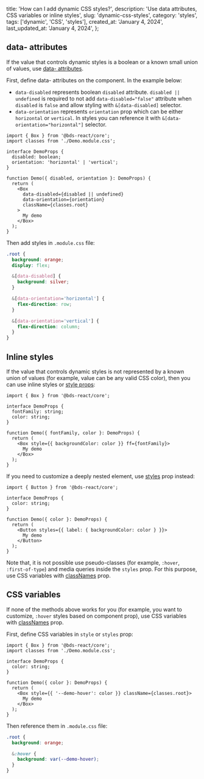 
  title: 'How can I add dynamic CSS styles?',
  description: 'Use data attributes, CSS variables or inline styles',
  slug: 'dynamic-css-styles',
  category: 'styles',
  tags: ['dynamic', 'CSS', 'styles'],
  created_at: 'January 4, 2024',
  last_updated_at: 'January 4, 2024',
};


## data- attributes

If the value that controls dynamic styles is a boolean or a known small union of values,
use [data- attributes](https://mantine.dev/styles/data-attributes/).

First, define data- attributes on the component. In the example below:

- `data-disabled` represents boolean `disabled` attribute. `disabled || undefined` is required
  to not add `data-disabled="false"` attribute when `disabled` is `false` and allow styling with `&[data-disabled]` selector.
- `data-orientation` represents `orientation` prop which can be either `horizontal` or `vertical`.
  In styles you can reference it with `&[data-orientation="horizontal"]` selector.

```tsx
import { Box } from '@bds-react/core';
import classes from './Demo.module.css';

interface DemoProps {
  disabled: boolean;
  orientation: 'horizontal' | 'vertical';
}

function Demo({ disabled, orientation }: DemoProps) {
  return (
    <Box
      data-disabled={disabled || undefined}
      data-orientation={orientation}
      className={classes.root}
    >
      My demo
    </Box>
  );
}
```

Then add styles in `.module.css` file:

```scss
.root {
  background: orange;
  display: flex;

  &[data-disabled] {
    background: silver;
  }

  &[data-orientation='horizontal'] {
    flex-direction: row;
  }

  &[data-orientation='vertical'] {
    flex-direction: column;
  }
}
```

## Inline styles

If the value that controls dynamic styles is not represented by a known union
of values (for example, value can be any valid CSS color), then you can use
inline styles or [style props](https://mantine.dev/styles/style-props/):

```tsx
import { Box } from '@bds-react/core';

interface DemoProps {
  fontFamily: string;
  color: string;
}

function Demo({ fontFamily, color }: DemoProps) {
  return (
    <Box style={{ backgroundColor: color }} ff={fontFamily}>
      My demo
    </Box>
  );
}
```

If you need to customize a deeply nested element, use [styles](https://mantine.dev/styles/styles-api/#styles-prop)
prop instead:

```tsx
import { Button } from '@bds-react/core';

interface DemoProps {
  color: string;
}

function Demo({ color }: DemoProps) {
  return (
    <Button styles={{ label: { backgroundColor: color } }}>
      My demo
    </Button>
  );
}
```

Note that, it is not possible use pseudo-classes (for example, `:hover`, `:first-of-type`)
and media queries inside the `styles` prop. For this purpose, use CSS variables
with [classNames](https://mantine.dev/styles/styles-api/#classnames-prop) prop.

## CSS variables

If none of the methods above works for you (for example, you want to customize, `:hover`
styles based on component prop), use CSS variables
with [classNames](https://mantine.dev/styles/styles-api/#classnames-prop) prop.

First, define CSS variables in `style` or `styles` prop:

```tsx
import { Box } from '@bds-react/core';
import classes from './Demo.module.css';

interface DemoProps {
  color: string;
}

function Demo({ color }: DemoProps) {
  return (
    <Box style={{ '--demo-hover': color }} className={classes.root}>
      My demo
    </Box>
  );
}
```

Then reference them in `.module.css` file:

```scss
.root {
  background: orange;

  &:hover {
    background: var(--demo-hover);
  }
}
```
